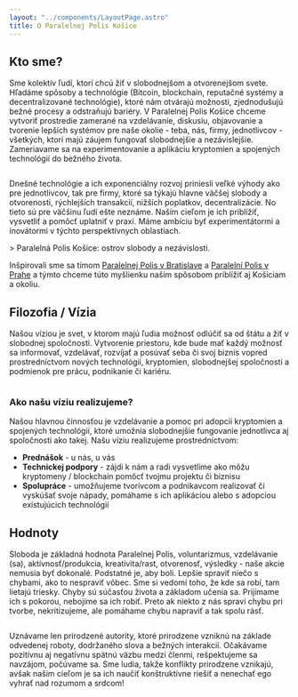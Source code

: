 ```yaml
---
layout: "../components/LayoutPage.astro"
title: O Paralelnej Polis Košice
---
```





## Kto sme?

Sme kolektív ľudí, ktorí chcú žiť v slobodnejšom a otvorenejšom svete. Hľadáme spôsoby a technológie (Bitcoin, blockchain, reputačné systémy a decentralizované technológie), ktoré nám otvárajú možnosti, zjednodušujú bežné procesy a odstraňujú bariéry. V Paralelnej Polis Košice chceme vytvoriť prostredie zamerané na vzdelávanie, diskusiu, objavovanie a tvorenie lepších systémov pre naše okolie - teba, nás, firmy, jednotlivcov - všetkých, ktorí majú záujem fungovať slobodnejšie a nezávislejšie. Zameriavame sa na experimentovanie a aplikáciu kryptomien a spojených technológií do bežného života.

<Image src={photo01} alt="" class="widecontent" />

Dnešné technológie a ich exponenciálny rozvoj priniesli veľké výhody ako pre jednotlivcov, tak pre firmy, ktoré sa týkajú hlavne väčšej slobody a otvorenosti, rýchlejších transakcií, nižších poplatkov, decentralizácie. No tieto sú pre väčšinu ľudí ešte neznáme. Naším cieľom je ich priblížiť, vysvetliť a pomôcť uplatniť v praxi. Máme ambíciu byť experimentátormi a inovátormi v týchto perspektívnych oblastiach.

<div className="text-center">
  > Paralelná Polis Košice: ostrov slobody a nezávislosti.
</div>

Inšpirovali sme sa tímom [Paralelnej Polis v Bratislave](https://paralelnapolis.sk/) a [Paralelní Polis v Prahe](https://www.paralelnipolis.cz/) a týmto chceme túto myšlienku naším spôsobom priblížiť aj Košiciam a okoliu.

## Filozofia / Vízia

Našou víziou je svet, v ktorom majú ľudia možnosť odlúčiť sa od štátu a žiť v slobodnej spoločnosti. Vytvorenie priestoru, kde bude mať každý možnosť sa informovať, vzdelávať, rozvíjať a posúvať seba či svoj biznis vopred prostredníctvom nových technológií, kryptomien, slobodnejšej spoločnosti a podmienok pre prácu, podnikanie či kariéru.

<Image src={photo02} alt="" class="" />

### Ako našu víziu realizujeme?

Našou hlavnou činnosťou je vzdelávanie a pomoc pri adopcii kryptomien a spojených technológií, ktoré umožnia slobodnejšie fungovanie jednotlivca aj spoločnosti ako takej. Našu víziu realizujeme prostredníctvom:

- **Prednášok** - u nás, u vás
- **Technickej podpory** - zájdi k nám a radi vysvetlíme ako môžu
  kryptomeny / blockchain pomôcť tvojmu projektu či biznisu
- **Spolupráce** - umožňujeme tvorivcom a podnikavcom realizovať či
  vyskúšať svoje nápady, pomáhame s ich aplikáciou alebo s adopciou
  existujúcich technológií

## Hodnoty

Sloboda je základná hodnota Paralelnej Polis, voluntarizmus, vzdelávanie (sa), aktívnosť/produkcia, kreativita/rast, otvorenosť, výsledky - naše akcie nemusia byť dokonalé. Podstatné je, aby boli. Lepšie spraviť niečo s chybami, ako to nespraviť vôbec. Sme si vedomí toho, že kde sa robí, tam lietajú triesky. Chyby sú súčasťou života a základom učenia sa. Prijímame ich s pokorou, nebojíme sa ich robiť. Preto ak niekto z nás spraví chybu pri tvorbe, nekritizujeme, ale pomáhame chybu napraviť a tak spolu rásť.

<Image src={photo03} alt="" class="" />

Uznávame len prirodzené autority, ktoré prirodzene vzniknú na základe odvedenej roboty, dodržaného slova a bežných interakcií. Očakávame pozitívnu aj negatívnu spätnú väzbu medzi členmi, rešpektujeme sa navzájom, počúvame sa. Sme ludia, takže konflikty prirodzene vznikajú, avšak našim cieľom je sa ich naučiť konštruktívne riešiť a nenechať ego vyhrať nad rozumom a srdcom!

<div class="maxcontent split">
  <CardCoworking />
  <CardRent />
</div>
